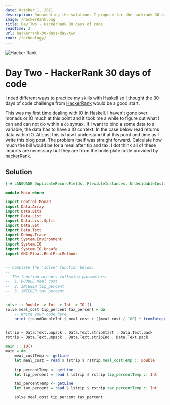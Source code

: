 ```yaml
---
date: October 1, 2021
description: Documenting the solutions I propose for the hackrank 30 days of code
image: /hackerRank.png
title: Day Two - HackerRank 30 days of code
readTime: 2
url: hackerrank-30-days-day-two
root: /technology/
---
```


<Image src={image} alt="Hacker Rank" width={680} height={275} priority />

# Day Two - HackerRank 30 days of code

I need different ways to practice my skills with Haskell so I thought the 30 days of code challenge from [HackerRank](https://www.hackerrank.com/dashboard) would be a good start.

This was my first time dealing with IO in Haskell. I haven't gone over monads or IO much at this point and it took me a while to figure out what I can and can not do within a `do` syntax. If I want to bind a some data to a variable, the data has to have a IO context. In the case below read returns data within IO. Atleast this is how I understand it at this point and time as I write this blog post. The problem itself was straight forward. Calculate how much the bill would be for a meal after tip and tax. I dot think all of these imports are necessary but they are from the boilerplate code provided by hackerRank.

## Solution

```haskell
{-# LANGUAGE DuplicateRecordFields, FlexibleInstances, UndecidableInstances #-}

module Main where

import Control.Monad
import Data.Array
import Data.Bits
import Data.List
import Data.List.Split
import Data.Set
import Data.Text
import Debug.Trace
import System.Environment
import System.IO
import System.IO.Unsafe
import GHC.Float.RealFracMethods

--
-- Complete the 'solve' function below.
--
-- The function accepts following parameters:
--  1. DOUBLE meal_cost
--  2. INTEGER tip_percent
--  3. INTEGER tax_percent
--

solve :: Double -> Int -> Int -> IO ()
solve meal_cost tip_percent tax_percent = do
    -- Write your code here
    print (roundDoubleInt $ meal_cost + ((meal_cost / 100) * fromIntegral tip_percent) + ((fromIntegral tax_percent / 100) * meal_cost))


lstrip = Data.Text.unpack . Data.Text.stripStart . Data.Text.pack
rstrip = Data.Text.unpack . Data.Text.stripEnd . Data.Text.pack

main :: IO()
main = do
    meal_costTemp <- getLine
    let meal_cost = read $ lstrip $ rstrip meal_costTemp :: Double

    tip_percentTemp <- getLine
    let tip_percent = read $ lstrip $ rstrip tip_percentTemp :: Int

    tax_percentTemp <- getLine
    let tax_percent = read $ lstrip $ rstrip tax_percentTemp :: Int

    solve meal_cost tip_percent tax_percent
```

